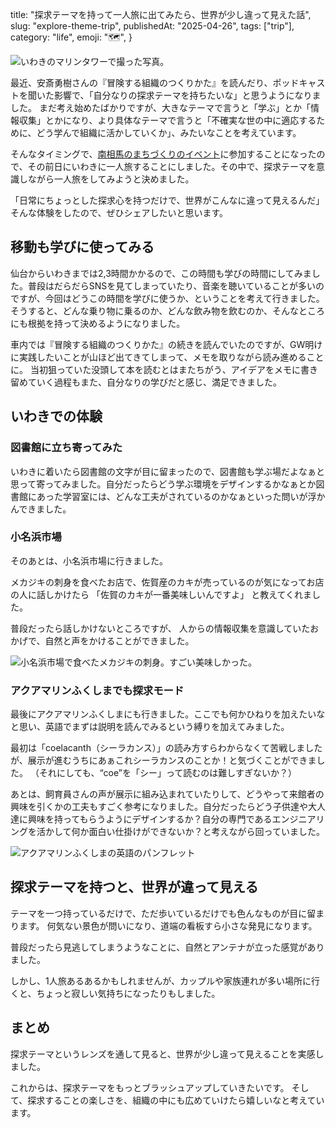 
  title: "探求テーマを持って一人旅に出てみたら、世界が少し違って見えた話",
  slug: "explore-theme-trip",
  publishedAt: "2025-04-26",
  tags: ["trip"],
  category: "life",
  emoji: "🗺️",
}


![いわきのマリンタワーで撮った写真。](/explore-theme-trip/view.jpg)

最近、安斎勇樹さんの『冒険する組織のつくりかた』を読んだり、ポッドキャストを聞いた影響で、「自分なりの探求テーマを持ちたいな」と思うようになりました。
まだ考え始めたばかりですが、大きなテーマで言うと「学ぶ」とか「情報収集」とかになり、より具体なテーマで言うと「不確実な世の中に適応するために、どう学んで組織に活かしていくか」、みたいなことを考えています。

<div className='grid gap-4'>

<ContentLinkCard url="https://www.cultibase.jp/books/bouken" />

<ContentLinkCard url="https://voicy.jp/channel/4331" />

</div>

そんなタイミングで、[南相馬のまちづくりのイベント](https://minamisoma-yorimichi.jp/event-86/)に参加することになったので、その前日にいわきに一人旅することにしました。その中で、探求テーマを意識しながら一人旅をしてみようと決めました。

「日常にちょっとした探求心を持つだけで、世界がこんなに違って見えるんだ」  
そんな体験をしたので、ぜひシェアしたいと思います。

## 移動も学びに使ってみる

仙台からいわきまでは2,3時間かかるので、この時間も学びの時間にしてみました。普段はだらだらSNSを見てしまっていたり、音楽を聴いていることが多いのですが、今回はどうこの時間を学びに使うか、ということを考えて行きました。そうすると、どんな乗り物に乗るのか、どんな飲み物を飲むのか、そんなところにも根拠を持って決めるようになりました。


車内では『冒険する組織のつくりかた』の続きを読んでいたのですが、GW明けに実践したいことが山ほど出てきてしまって、メモを取りながら読み進めることに。
当初狙っていた没頭して本を読むとはまたちがう、アイデアをメモに書き留めていく過程もまた、自分なりの学びだと感じ、満足できました。

## いわきでの体験

### 図書館に立ち寄ってみた

いわきに着いたら図書館の文字が目に留まったので、図書館も学ぶ場だよなぁと思って寄ってみました。自分だったらどう学ぶ環境をデザインするかなぁとか図書館にあった学習室には、どんな工夫がされているのかなぁといった問いが浮かんできました。

### 小名浜市場

そのあとは、小名浜市場に行きました。

メカジキの刺身を食べたお店で、佐賀産のカキが売っているのが気になってお店の人に話しかけたら
「佐賀のカキが一番美味しいんですよ」
と教えてくれました。

普段だったら話しかけないところですが、
人からの情報収集を意識していたおかげで、自然と声をかけることができました。


![小名浜市場で食べたメカジキの刺身。すごい美味しかった。](/explore-theme-trip/swordfish.jpg)

### アクアマリンふくしまでも探求モード

最後にアクアマリンふくしまにも行きました。ここでも何かひねりを加えたいなと思い、英語でまずは説明を読んでみるという縛りを加えてみました。

最初は「coelacanth（シーラカンス）」の読み方すらわからなくて苦戦しましたが、展示が進むうちにあぁこれシーラカンスのことか！と気づくことができました。
（それにしても、“coe”を「シー」って読むのは難しすぎないか？）

あとは、飼育員さんの声が展示に組み込まれていたりして、どうやって来館者の興味を引くかの工夫もすごく参考になりました。自分だったらどう子供達や大人達に興味を持ってもらうようにデザインするか？自分の専門であるエンジニアリングを活かして何か面白い仕掛けができないか？と考えながら回っていました。


![アクアマリンふくしまの英語のパンフレット](/explore-theme-trip/brochure.jpg)

## 探求テーマを持つと、世界が違って見える

テーマを一つ持っているだけで、ただ歩いているだけでも色んなものが目に留まります。
何気ない景色が問いになり、道端の看板すら小さな発見になります。

普段だったら見逃してしまうようなことに、自然とアンテナが立った感覚がありました。


しかし、1人旅あるあるかもしれませんが、カップルや家族連れが多い場所に行くと、ちょっと寂しい気持ちになったりもしました。

## まとめ

探求テーマというレンズを通して見ると、世界が少し違って見えることを実感しました。

これからは、探求テーマをもっとブラッシュアップしていきたいです。
そして、探求することの楽しさを、組織の中にも広めていけたら嬉しいなと考えています。